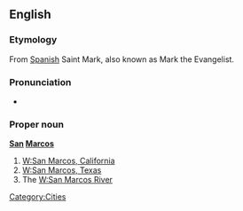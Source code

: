 {{wikipedia}}
==English==

=== Etymology ===
From [[Spanish]] Saint Mark, also known as Mark the Evangelist.

=== Pronunciation ===
* {{a|US}} {{IPA|/sæn ˈmɑrkəs/}}

===Proper noun===
'''[[San]] [[Marcos]]'''

# [[W:San Marcos, California]]
# [[W:San Marcos, Texas]]
# The [[W:San Marcos River]]

[[Category:Cities]]